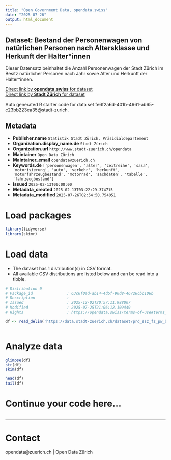 ```yaml
---
title: "Open Government Data, opendata.swiss"
date: "2025-07-26"
output: html_document
---
```


## Dataset: Bestand der Personenwagen von natürlichen Personen nach Altersklasse und Herkunft der Halter*innen

Dieser Datensatz beinhaltet die Anzahl Personenwagen der Stadt Zürich im Besitz natürlicher Personen nach Jahr sowie Alter und Herkunft der Halter*innen. 


[Direct link by **opendata.swiss** for dataset](https://opendata.swiss/de/dataset/bestand-der-personenwagen-von-naturlichen-personen-nach-altersklasse-und-herkunft-der-halterinn)<br>
[Direct link by **Stadt Zürich** for dataset](https://data.stadt-zuerich.ch/dataset/prd_ssz_fz_pw_bestand_natpers_altersklasse_herkunft_jahr_od2006)

Auto generated R starter code for data set fe6f2a6d-401b-4661-ab65-c23bb223ea35@stadt-zurich.

## Metadata

- **Publisher.name** `Statistik Stadt Zürich, Präsidialdepartement`
- **Organization.display_name.de** `Stadt Zürich`
- **Organization.url** `http://www.stadt-zuerich.ch/opendata`
- **Maintainer** `Open Data Zürich`
- **Maintainer_email** `opendata@zuerich.ch`
- **Keywords.de** `['personenwagen', 'alter', 'zeitreihe', 'sasa', 'motorisierung', 'auto', 'verkehr', 'herkunft', 'motorfahrzeugbestand', 'motorrad', 'sachdaten', 'tabelle', 'fahrzeugbestand']`
- **Issued** `2025-02-13T00:00:00`
- **Metadata_created** `2025-02-13T03:22:29.374715`
- **Metadata_modified** `2025-07-26T02:54:50.754051`


# Load packages

```r

library(tidyverse)
library(skimr)

```

# Load data

-   The dataset has 1 distribution(s) in CSV format.
-   All available CSV distributions are listed below and can be read into a tibble.

```r

# Distribution 0
# Package_id               : 63c6f0ad-ab14-4d5f-90d8-46726cbc106b
# Description              : 
# Issued                   : 2025-12-02T20:57:11.988007
# Modified                 : 2025-07-25T21:06:12.109449
# Rights                   : https://opendata.swiss/terms-of-use#terms_open

df <- read_delim('https://data.stadt-zuerich.ch/dataset/prd_ssz_fz_pw_bestand_natpers_altersklasse_herkunft_jahr_od2006/download/VER200OD2006.csv')



```

# Analyze data

```r

glimpse(df)
str(df)
skim(df)

head(df)
tail(df)

```

# Continue your code here...

```r

```

------------------------------------------------------------------------

# Contact

opendata@zuerich.ch | Open Data Zürich
